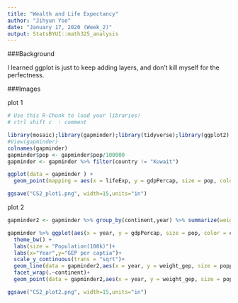 ---
title: "Wealth and Life Expectancy"
author: "Jihyun Yoo"
date: "January 17, 2020 (Week_2)"
output: StatsBYUI::math325_analysis
---
###Background

I learned ggplot is just to keep adding layers, and don't kill myself for the perfectness. 

###Images

plot 1 

```{r load_library, include=FALSE}
# Use this R-Chunk to load your libraries!
# ctrl shift c  : comment 

library(mosaic);library(gapminder);library(tidyverse);library(ggplot2)
#View(gapminder)
colnames(gapminder)
gapminder$pop <- gapminder$pop/100000
gapminder <- gapminder %>% filter(country != "Kuwait")

ggplot(data = gapminder ) + 
  geom_point(mapping = aes(x = lifeExp, y = gdpPercap, size = pop, color = continent)) + labs(x="Life Expectacy",y="GEP per captia")+labs(size = "Population(100k)") +theme_bw() + scale_y_continuous(trans = "sqrt") +facet_wrap(~year,nrow=2) 

ggsave("CS2_plot1.png", width=15,units="in")

```

plot 2 

```{r load_data, include=FALSE}
gapminder2 <- gapminder %>% group_by(continent,year) %>% summarize(weight_gep = weighted.mean(gdpPercap), popp = as.numeric(mean(pop)), den = "black") #pop*30 = more perfect 

gapminder %>% ggplot(aes(x = year, y = gdpPercap, size = pop, color = continent)) +  geom_line(aes(group=country), size = 0.8)+ geom_point()+
  theme_bw() +
  labs(size = "Population(100k)")+ 
  labs(x="Year",y="GEP per captia")+ 
  scale_y_continuous(trans = "sqrt")+ 
  geom_line(data = gapminder2,aes(x = year, y = weight_gep, size = popp), color = "black", size = 0.9)+
  facet_wrap(.~continent)+
  geom_point(data = gapminder2,aes(x = year, y = weight_gep, size = popp), color = "black")

ggsave("CS2_plot2.png", width=15,units="in")

```



